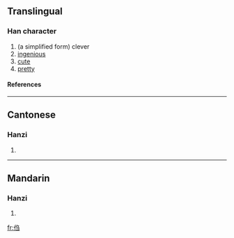 ==Translingual==
===Han character===
{{Han char|rad=人|as=05|sn=7|four=|canj=人弓尸一 (ONSM)}}
# (a simplified form) clever
# [[ingenious]]
# [[cute]]
# [[pretty]]
====References====
{{Han ref|kx=0100.021|hdz=10137.080|uh=3447|ud=13383}}
----
==Cantonese==
===Hanzi===
{{yue-hanzi|jyut=|y=jaau3}}
# {{defn|Cantonese}}
----
==Mandarin==
===Hanzi===
{{cmn-hanzi|pin=[[zhòu]] ([[zhou4]])|wg=chou<sup>4</sup>}}
# {{defn|Mandarin}}




[[fr:㑇]]